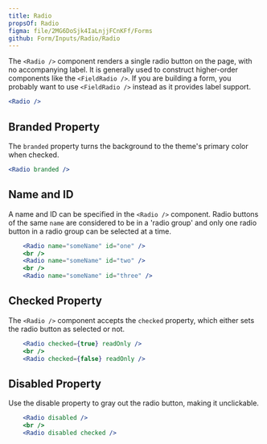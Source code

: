 ```yaml
---
title: Radio
propsOf: Radio
figma: file/2MG6DoSjk4IaLnjjFCnKFf/Forms
github: Form/Inputs/Radio/Radio
---
```


The `<Radio />` component renders a single radio button on the page, with no accompanying label. It is generally used to construct higher-order components like the `<FieldRadio />`. If you are building a form, you probably want to use `<FieldRadio />` instead as it provides label support.

```jsx
<Radio />
```

## Branded Property

The `branded` property turns the background to the theme's primary color when checked.

```jsx
<Radio branded />
```

## Name and ID

A name and ID can be specified in the `<Radio />` component. Radio buttons of the same `name` are considered to be in a 'radio group' and only one radio button in a radio group can be selected at a time.

```jsx
    <Radio name="someName" id="one" />
    <br />
    <Radio name="someName" id="two" />
    <br />
    <Radio name="someName" id="three" />
```

## Checked Property

The `<Radio />` component accepts the `checked` property, which either sets the radio button as selected or not.

```jsx
    <Radio checked={true} readOnly />
    <br />
    <Radio checked={false} readOnly />
```

## Disabled Property

Use the disable property to gray out the radio button, making it unclickable.

```jsx
    <Radio disabled />
    <br />
    <Radio disabled checked />
```
